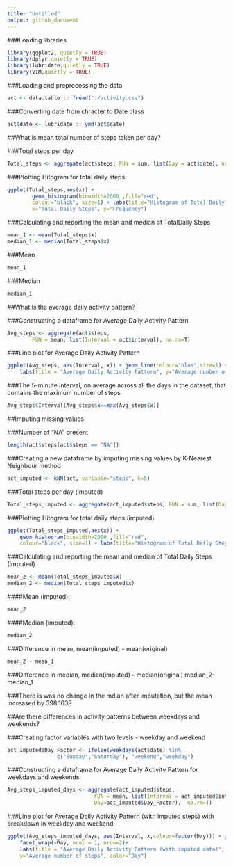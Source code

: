 ---
title: "Untitled"
output: github_document
---


###Loading libraries
```{r echo=TRUE, message=FALSE, warning=FALSE}
library(ggplot2, quietly = TRUE)
library(dplyr,quietly = TRUE)
library(lubridate,quietly = TRUE)
library(VIM,quietly = TRUE)
```

###Loading and preprocessing the data
```{r echo=TRUE}
act <- data.table :: fread("./activity.csv")
```

###Converting date from chracter to Date class 
```{r echo=TRUE}
act$date <- lubridate :: ymd(act$date)
```

##What is mean total number of steps taken per day?

###Total steps per day
```{r echo=TRUE}
Total_steps <- aggregate(act$steps, FUN = sum, list(Day = act$date), na.rm=T)
```
###Plotting Hitogram for total daily steps
```{r echo=TRUE}
ggplot(Total_steps,aes(x)) + 
        geom_histogram(binwidth=2000 ,fill="red",
        colour="black", size=1) + labs(title="Histogram of Total Daily Steps",
        x="Total Daily Steps", y="Frequency")
```

###Calculating and reporting the mean and median of TotalDaily Steps
```{r echo=TRUE}
mean_1 <- mean(Total_steps$x)
median_1 <- median(Total_steps$x)
```
###Mean
```{r echo=TRUE}
mean_1
```
###Median
```{r echo=TRUE}
median_1
```
##What is the average daily activity pattern?

###Constructing a dataframe for Average Daily Activity Pattern
```{r echo=TRUE}
Avg_steps <- aggregate(act$steps,
        FUN = mean, list(Interval = act$interval), na.rm=T)
```

###Line plot for Average Daily Activity Pattern
```{r echo=TRUE}
ggplot(Avg_steps, aes(Interval, x)) + geom_line(colour="blue",size=1) +
    labs(title = "Average Daily Activity Pattern", y="Average number of steps")
```

###The 5-minute interval, on average across all the days in the dataset, that contains the maximum number of steps
```{r echo=TRUE}
Avg_steps$Interval[Avg_steps$x==max(Avg_steps$x)]
```

##Imputing missing values

###Number of "NA" present
```{r echo=TRUE}
length(act$steps[act$steps == "NA"])
```
###Creating a new dataframe by imputing missing values by K-Nearest Neighbour method
```{r echo=TRUE, cache=TRUE}
act_imputed <- kNN(act, variable="steps", k=5)
```

###Total steps per day (imputed)
```{r echo=TRUE}
Total_steps_imputed <- aggregate(act_imputed$steps, FUN = sum, list(Day = act_imputed$date), na.rm=T)
```

###Plotting Hitogram for total daily steps (imputed)
```{r echo=TRUE}
ggplot(Total_steps_imputed,aes(x)) + 
    geom_histogram(binwidth=2000 ,fill="red",
    colour="black", size=1) + labs(title="Histogram of Total Daily Steps (with imputed              data)",x="Total Daily Steps", y="Frequency")
```

###Calculating and reporting the mean and median of Total Daily Steps (Imputed)
```{r echo=TRUE}
mean_2 <- mean(Total_steps_imputed$x)
median_2 <- median(Total_steps_imputed$x)
```
####Mean (imputed):
```{r echo=TRUE}
mean_2
```
####Median (imputed):
```{r echo=TRUE}
median_2
```
###Difference in mean, mean(imputed) - mean(original)

```{r echo=TRUE}
mean_2 - mean_1
```
###Difference in median, median(imputed) - median(original)
median_2-median_1


###There is was no change in the mdian after imputation, but the mean increased by 398.1639

##Are there differences in activity patterns between weekdays and weekends?

###Creating factor variables with two levels - weekday and weekend
```{r echo=TRUE}
act_imputed$Day_Factor <- ifelse(weekdays(act$date) %in% 
                c("Sunday","Saturday"), "weekend","weekday")
```
###Constructing a dataframe for Average Daily Activity Pattern for weekdays and weekends
```{r echo=TRUE}
Avg_steps_imputed_days <- aggregate(act_imputed$steps,
                            FUN = mean, list(Interval = act_imputed$interval,
                            Day=act_imputed$Day_Factor),  na.rm=T)
```
###Line plot for Average Daily Activity Pattern (with imputed steps) with breakdown in weekday and weekend 
```{r echo=TRUE}
ggplot(Avg_steps_imputed_days, aes(Interval, x,colour=factor(Day))) + geom_line(size=1) +
    facet_wrap(~Day, ncol = 1, nrow=2)+
    labs(title = "Average Daily Activity Pattern (with imputed data)", 
    y="Average number of steps", color="Day")
```    
    
